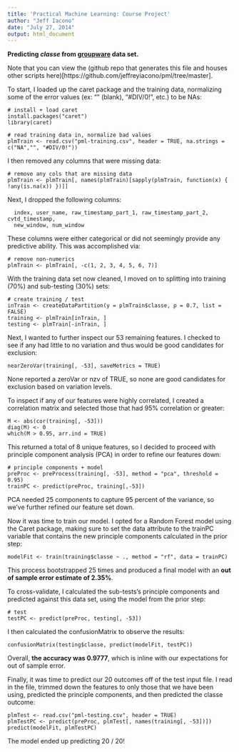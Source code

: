 ```yaml
---
title: 'Practical Machine Learning: Course Project'
author: "Jeff Iacono"
date: "July 27, 2014"
output: html_document
---
```


**Predicting _classe_ from [groupware](http://groupware.les.inf.puc-rio.br/har)
data set.**

Note that you can view the (github repo that generates this file and houses other
scripts here)[https://github.com/jeffreyiacono/pml/tree/master].

To start, I loaded up the caret package and the training data, normalizing some
of the error values (ex: "" (blank), "#DIV/0!", etc.) to be NAs:

```
# install + load caret
install.packages("caret")
library(caret)

# read training data in, normalize bad values
plmTrain <- read.csv("pml-training.csv", header = TRUE, na.strings = c("NA","", "#DIV/0!"))
```

I then removed any columns that were missing data:

```
# remove any cols that are missing data
plmTrain <- plmTrain[, names(plmTrain)[sapply(plmTrain, function(x) { !any(is.na(x)) })]]
```

Next, I dropped the following columns:

```
  index, user_name, raw_timestamp_part_1, raw_timestamp_part_2, cvtd_timestamp,
  new_window, num_window
```

These columns were either categorical or did not seemingly provide any
predictive ability. This was accomplished via:

```
# remove non-numerics
plmTrain <- plmTrain[, -c(1, 2, 3, 4, 5, 6, 7)]
```

With the training data set now cleaned, I moved on to splitting into training
(70%) and sub-testing (30%) sets:

```
# create training / test
inTrain <- createDataPartition(y = plmTrain$classe, p = 0.7, list = FALSE)
training <- plmTrain[inTrain, ]
testing <- plmTrain[-inTrain, ]
```

Next, I wanted to further inspect our 53 remaining features. I checked
to see if any had little to no variation and thus would be good candidates for
exclusion:

```
nearZeroVar(training[, -53], saveMetrics = TRUE)
```

None reported a zeroVar or nzv of TRUE, so none are good candidates for
exclusion based on variation levels.

To inspect if any of our features were highly correlated, I created a
correlation matrix and selected those that had 95% correlation or greater:

```
M <- abs(cor(training[, -53]))
diag(M) <- 0
which(M > 0.95, arr.ind = TRUE)
```

This returned a total of 8 unique features, so I decided to proceed with
principle component analysis (PCA) in order to refine our features down:

```
# principle components + model
preProc <- preProcess(training[, -53], method = "pca", threshold = 0.95)
trainPC <- predict(preProc, training[,-53])
```

PCA needed 25 components to capture 95 percent of the variance, so we've further
refined our feature set down.

Now it was time to train our model. I opted for a Random Forest model using the
Caret package, making sure to set the data attribute to the trainPC variable
that contains the new principle components calculated in the prior step:

```
modelFit <- train(training$classe ~ ., method = "rf", data = trainPC)
```

This process bootstrapped 25 times and produced a final model with an **out of
sample error estimate of 2.35%**.

To cross-validate, I calculated the sub-tests's principle components and
predicted against this data set, using the model from the prior step:

```
# test
testPC <- predict(preProc, testing[, -53])
```

I then calculated the confusionMatrix to observe the results:

```
confusionMatrix(testing$classe, predict(modelFit, testPC))
```

Overall, **the accuracy was 0.9777**, which is inline with our expectations for
out of sample error.

Finally, it was time to predict our 20 outcomes off of the test input file. I
read in the file, trimmed down the features to only those that we have been
using, predicted the principle components, and then predicted the classe
outcome:

```
plmTest <- read.csv("pml-testing.csv", header = TRUE)
plmTestPC <- predict(preProc, plmTest[, names(training[, -53])])
predict(modelFit, plmTestPC)
```

The model ended up predicting 20 / 20!
